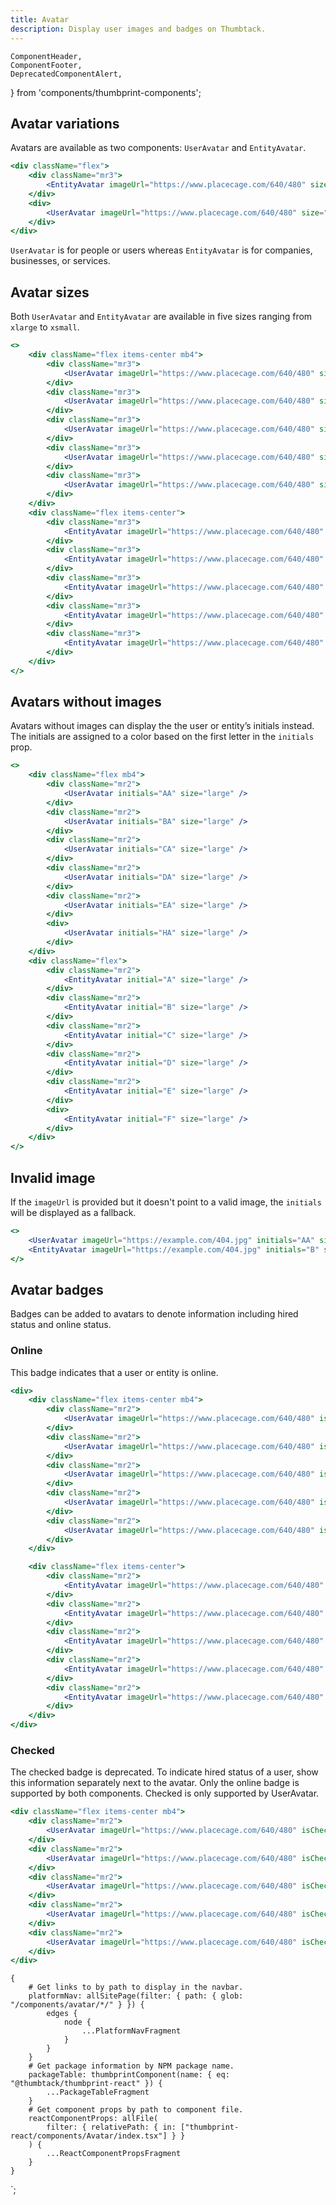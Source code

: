 ```yaml
---
title: Avatar
description: Display user images and badges on Thumbtack.
---
```


    ComponentHeader,
    ComponentFooter,
    DeprecatedComponentAlert,
} from 'components/thumbprint-components';

<ComponentHeader data={props.data} />

## Avatar variations

Avatars are available as two components: `UserAvatar` and `EntityAvatar`.

```jsx
<div className="flex">
    <div className="mr3">
        <EntityAvatar imageUrl="https://www.placecage.com/640/480" size="xlarge" />
    </div>
    <div>
        <UserAvatar imageUrl="https://www.placecage.com/640/480" size="xlarge" />
    </div>
</div>
```

`UserAvatar` is for people or users whereas `EntityAvatar` is for companies, businesses, or services.

## Avatar sizes

Both `UserAvatar` and `EntityAvatar` are available in five sizes ranging from `xlarge` to `xsmall`.

```jsx
<>
    <div className="flex items-center mb4">
        <div className="mr3">
            <UserAvatar imageUrl="https://www.placecage.com/640/480" size="xlarge" />
        </div>
        <div className="mr3">
            <UserAvatar imageUrl="https://www.placecage.com/640/480" size="large" />
        </div>
        <div className="mr3">
            <UserAvatar imageUrl="https://www.placecage.com/640/480" size="medium" />
        </div>
        <div className="mr3">
            <UserAvatar imageUrl="https://www.placecage.com/640/480" size="small" />
        </div>
        <div className="mr3">
            <UserAvatar imageUrl="https://www.placecage.com/640/480" size="xsmall" />
        </div>
    </div>
    <div className="flex items-center">
        <div className="mr3">
            <EntityAvatar imageUrl="https://www.placecage.com/640/480" size="xlarge" />
        </div>
        <div className="mr3">
            <EntityAvatar imageUrl="https://www.placecage.com/640/480" size="large" />
        </div>
        <div className="mr3">
            <EntityAvatar imageUrl="https://www.placecage.com/640/480" size="medium" />
        </div>
        <div className="mr3">
            <EntityAvatar imageUrl="https://www.placecage.com/640/480" size="small" />
        </div>
        <div className="mr3">
            <EntityAvatar imageUrl="https://www.placecage.com/640/480" size="xsmall" />
        </div>
    </div>
</>
```

## Avatars without images

Avatars without images can display the the user or entity’s initials instead. The initials are assigned to a color based on the first letter in the `initials` prop.

```jsx
<>
    <div className="flex mb4">
        <div className="mr2">
            <UserAvatar initials="AA" size="large" />
        </div>
        <div className="mr2">
            <UserAvatar initials="BA" size="large" />
        </div>
        <div className="mr2">
            <UserAvatar initials="CA" size="large" />
        </div>
        <div className="mr2">
            <UserAvatar initials="DA" size="large" />
        </div>
        <div className="mr2">
            <UserAvatar initials="EA" size="large" />
        </div>
        <div>
            <UserAvatar initials="HA" size="large" />
        </div>
    </div>
    <div className="flex">
        <div className="mr2">
            <EntityAvatar initial="A" size="large" />
        </div>
        <div className="mr2">
            <EntityAvatar initial="B" size="large" />
        </div>
        <div className="mr2">
            <EntityAvatar initial="C" size="large" />
        </div>
        <div className="mr2">
            <EntityAvatar initial="D" size="large" />
        </div>
        <div className="mr2">
            <EntityAvatar initial="E" size="large" />
        </div>
        <div>
            <EntityAvatar initial="F" size="large" />
        </div>
    </div>
</>
```

## Invalid image

If the `imageUrl` is provided but it doesn't point to a valid image, the `initials` will be displayed as a fallback.

```jsx
<>
    <UserAvatar imageUrl="https://example.com/404.jpg" initials="AA" size="large" />
    <EntityAvatar imageUrl="https://example.com/404.jpg" initials="B" size="large" />
</>
```

## Avatar badges

Badges can be added to avatars to denote information including hired status and online status.

### Online

This badge indicates that a user or entity is online.

```jsx
<div>
    <div className="flex items-center mb4">
        <div className="mr2">
            <UserAvatar imageUrl="https://www.placecage.com/640/480" isOnline size="xlarge" />
        </div>
        <div className="mr2">
            <UserAvatar imageUrl="https://www.placecage.com/640/480" isOnline size="large" />
        </div>
        <div className="mr2">
            <UserAvatar imageUrl="https://www.placecage.com/640/480" isOnline size="medium" />
        </div>
        <div className="mr2">
            <UserAvatar imageUrl="https://www.placecage.com/640/480" isOnline size="small" />
        </div>
        <div className="mr2">
            <UserAvatar imageUrl="https://www.placecage.com/640/480" isOnline size="xsmall" />
        </div>
    </div>

    <div className="flex items-center">
        <div className="mr2">
            <EntityAvatar imageUrl="https://www.placecage.com/640/480" isOnline size="xlarge" />
        </div>
        <div className="mr2">
            <EntityAvatar imageUrl="https://www.placecage.com/640/480" isOnline size="large" />
        </div>
        <div className="mr2">
            <EntityAvatar imageUrl="https://www.placecage.com/640/480" isOnline size="medium" />
        </div>
        <div className="mr2">
            <EntityAvatar imageUrl="https://www.placecage.com/640/480" isOnline size="small" />
        </div>
        <div className="mr2">
            <EntityAvatar imageUrl="https://www.placecage.com/640/480" isOnline size="xsmall" />
        </div>
    </div>
</div>
```

### Checked

<DeprecatedComponentAlert>
    The checked badge is deprecated. To indicate hired status of a user, show this information
    separately next to the avatar. Only the online badge is supported by both components. Checked is
    only supported by UserAvatar.
</DeprecatedComponentAlert>

```jsx
<div className="flex items-center mb4">
    <div className="mr2">
        <UserAvatar imageUrl="https://www.placecage.com/640/480" isChecked size="xlarge" />
    </div>
    <div className="mr2">
        <UserAvatar imageUrl="https://www.placecage.com/640/480" isChecked size="large" />
    </div>
    <div className="mr2">
        <UserAvatar imageUrl="https://www.placecage.com/640/480" isChecked size="medium" />
    </div>
    <div className="mr2">
        <UserAvatar imageUrl="https://www.placecage.com/640/480" isChecked size="small" />
    </div>
    <div className="mr2">
        <UserAvatar imageUrl="https://www.placecage.com/640/480" isChecked size="xsmall" />
    </div>
</div>
```

<ComponentFooter data={props.data} />

    {
        # Get links to by path to display in the navbar.
        platformNav: allSitePage(filter: { path: { glob: "/components/avatar/*/" } }) {
            edges {
                node {
                    ...PlatformNavFragment
                }
            }
        }
        # Get package information by NPM package name.
        packageTable: thumbprintComponent(name: { eq: "@thumbtack/thumbprint-react" }) {
            ...PackageTableFragment
        }
        # Get component props by path to component file.
        reactComponentProps: allFile(
            filter: { relativePath: { in: ["thumbprint-react/components/Avatar/index.tsx"] } }
        ) {
            ...ReactComponentPropsFragment
        }
    }
`;

